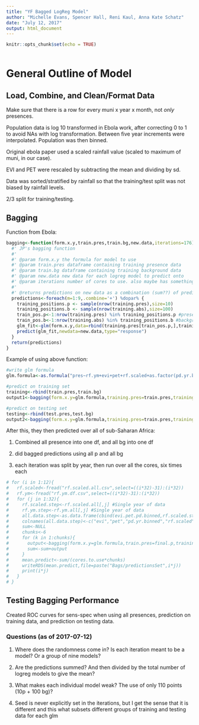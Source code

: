 ```yaml
---
title: "YF Bagged LogReg Model"
author: "Michelle Evans, Spencer Hall, Reni Kaul, Anna Kate Schatz"
date: "July 12, 2017"
output: html_document
---
```


```r
knitr::opts_chunk$set(echo = TRUE)
```

```r

```

# General Outline of Model

## Load, Combine, and Clean/Format Data

Make sure that there is a row for every muni x year x month, not *only* presences.

Population data is log 10 transformed in Ebola work, after correcting 0 to 1 to avoid NAs with log transformation. Between five year increments were interpolated. Population was then binned.

Original ebola paper used a scaled rainfall value (scaled to maximum of muni, in our case).

EVI and PET were rescaled by subtracting the mean and dividing by sd.

Data was sorted/stratified by rainfall so that the training/test split was not biased by rainfall levels.

2/3 split for training/testing.

## Bagging

Function from Ebola:

```r
bagging<-function(form.x.y,train.pres,train.bg,new.data,iterations=176){
  #' JP's bagging function
  #' 
  #' @param form.x.y the formula for model to use
  #' @param train.pres dataframe containing training presence data
  #' @param train.bg dataframe containing training background data
  #' @param new.data new data for each logreg model to predict onto
  #' @param iterations number of cores to use. also maybe has something to do with model iterations???
  #'
  #' @returns predictions on new data as a combination (sum??) of predictions from each logreg model
  predictions<-foreach(m=1:9,.combine='+') %dopar% {
    training_positions.p <- sample(nrow(training.pres),size=10)
    training_positions.b <- sample(nrow(training.abs),size=100)
    train_pos.p<-1:nrow(training.pres) %in% training_positions.p #presence
    train_pos.b<-1:nrow(training.abs) %in% training_positions.b #background
    glm_fit<-glm(form.x.y,data=rbind(training.pres[train_pos.p,],training.abs[train_pos.b,]),family=binomial(logit))
    predict(glm_fit,newdata=new.data,type="response")
  }
  return(predictions)
}
```

Example of using above function:

```r
#write glm formula
glm.formula<-as.formula("pres~rf.ym+evi+pet+rf.scaled+as.factor(pd.yr.binned)")

#predict on training set
training<-rbind(train.pres,train.bg)
output1<-bagging(form.x.y=glm.formula,training.pres=train.pres,training.abs=train.bg,new.data=training,iterations=176)

#predict on testing set
testing<-rbind(test.pres,test.bg)
output2<-bagging(form.x.y=glm.formula,training.pres=train.pres,training.abs=train.bg,new.data=testing,iterations=cores.to.use)
```

After this, they then predicted over all of sub-Saharan Africa:

1. Combined all presence into one df, and all bg into one df

2. did bagged predictions using all p and all bg

3. each iteration was split by year, then run over all the cores, six times each

```r
# for (i in 1:12){
#   rf.scaled<-fread("rf.scaled.all.csv",select=((i*32)-31):(i*32)) 
#   rf.ym<-fread("rf.ym.df.csv",select=((i*32)-31):(i*32)) 
#   for (j in 1:32){
#     rf.scaled.step<-rf.scaled.all[,j] #Single year of data
#     rf.ym.step<-rf.ym.all[,j] #Single year of data
#     all.data.step<-as.data.frame(cbind(evi.pet.pd.binned,rf.scaled.step,log10(rf.ym.step+1)))
#     colnames(all.data.step)<-c("evi","pet","pd.yr.binned","rf.scaled","rf.ym")
#     sum<-NULL
#     chunks<-6
#     for (k in 1:chunks){
#       output<-bagging(form.x.y=glm.formula,train.pres=final.p,training.bg=final.b,new.data=all.data.step,iterations=cores.to.use) #what does k do here?? just runs 6 times
#       sum<-sum+output
#     }
#     mean.predict<-sum/(cores.to.use*chunks)
#     writeRDS(mean.predict,file=paste("Bags/predictionsSet",i*j))
#     print(i*j)
#   }
# }
```

## Testing Bagging Performance

Created ROC curves for sens-spec when using all presences, prediction on training data, and prediction on testing data.


### Questions (as of 2017-07-12)

1. Where does the randomness come in? Is each iteration meant to be a model? Or a group of nine models?

2. Are the predictions summed? And then divided by the total number of logreg models to give the mean?

3. What makes each individual model weak? The use of only 110 points (10p + 100 bg)?

4. Seed is never explicitly set in the iterations, but I get the sense that it is different and this what subsets different groups of training and testing data for each glm
